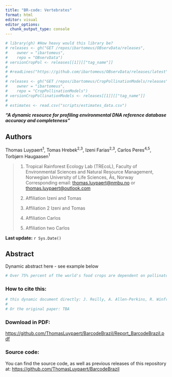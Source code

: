 ```yaml
---
title: "BR-code: Vertebrates"
format: html
editor: visual
editor_options: 
  chunk_output_type: console
---
```


```r
# library(gh) #How heavy would this library be?
# releases <- gh("GET /repos/ibartomeus/OBservData/releases", 
#    owner = "ibartomeus",
#    repo = "OBservData")
# versionCropPol <- releases[[1]][["tag_name"]]
# 
# #readLines("https://github.com/ibartomeus/OBservData/releases/latest") #can we do this using base r? This web resolves to the last tag...
# 
# releases <- gh("GET /repos/ibartomeus/CropPollinationModels/releases", 
#    owner = "ibartomeus",
#    repo = "CropPollinationModels")
# versionCropPollinationModels <- releases[[1]][["tag_name"]]
# 
# estimates <- read.csv("scripts/estimates_data.csv")
```

***"A dynamic resource for profiling environmental DNA reference database accuracy and completeness"***

## Authors

Thomas Luypaert^1^, Tomas Hrebek^2,3^, Izeni Farias^2,3^, Carlos Peres^4,5^, Torbjørn Haugaasen^1^

> (1) Tropical Rainforest Ecology Lab (TREcoL), Faculty of Environmental Sciences and Natural Resource Management, Norwegian University of Life Sciences, Ås, Norway\
>     Corresponding email: [thomas.luypaert\@nmbu.no](mailto:thomas.luypaert@nmbu.no) or [thomas.luypaert\@outlook.com](mailto:thomas.luypaert@outlook.com)
>
> (2) Affiliation Izeni and Tomas
>
> (3) Affiliation 2 Izeni and Tomas
>
> (4) Affiliation Carlos
>
> (5) Affiliation two Carlos

**Last update:** `r Sys.Date()`

## Abstract

Dynamic abstract here - see example below

```r
# Over 75% percent of the world's food crops are dependent on pollinators to at least some degree (IPBES 2017). However, the precise degree of pollinators contribution to crop yield is uncertain because there is a large variability in crop types, pollinator communities, agricultural practices and environmental contexts. Fortunately, since the first case studies reporting a positive effect of pollinators on crop yield, more and more data has accumulated. This allowed us to synthesize what we know (e.g. Garibaldi et al. 2013, Rader et al. 2016, Dainese et al. 2019). However, as the question is data hungry and is still not settled, we aim to embrace this uncertainty and periodically report updates as our knowledge increases. This repository uses CropPol r versionCropPol, an open database with r estimates[nrow(estimates), "n"] studies to regress the abundance and richness of wildbees and honeybees on crop yield. Currently, the overall estimate of wild bee abundances is r round(estimates[nrow(estimates), "estimate_WI"], 3) and that of honeybees is r round(estimates[nrow(estimates), "estimate_HB"], 3). Pollinator richness has an estimate of r round(estimates[nrow(estimates), "estimate_richness"], 3). By providing a dynamic assessment of how our knowledge changes as more data is available, we ensure updated answers to key questions in ecology.
```

### How to cite this:

```r
# this dynamic document directly: J. Reilly, A. Allen-Perkins, R. Winfree, I. Bartomeus. r substr(Sys.Date(), 1, 4) Pollinator contribution to crop yield. version r versionCropPollinationModels. DOI: 10.5281/zenodo.7481551.
# 
# Or the original paper: TBA

```

### Download in PDF:

[https://github.com/ThomasLuypaert/BarcodeBrazil/Report_BarcodeBrazil.pdf](https://github.com/ThomasLuypaert/BarcodeBrazil){.uri}

### Source code:

You can find the source code, as well as previous releases of this repository at: <https://github.com/ThomasLuypaert/BarcodeBrazil>
